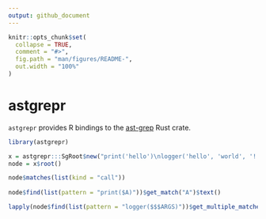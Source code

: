 ```yaml
---
output: github_document
---
```


<!-- README.md is generated from README.Rmd. Please edit that file -->

```r
knitr::opts_chunk$set(
  collapse = TRUE,
  comment = "#>",
  fig.path = "man/figures/README-",
  out.width = "100%"
)
```

# astgrepr

<!-- badges: start -->
<!-- badges: end -->

`astgrepr` provides R bindings to the [ast-grep](https://ast-grep.github.io/) 
Rust crate. 

```r
library(astgrepr)

x = astgrepr:::SgRoot$new("print('hello')\nlogger('hello', 'world', '!')", "python")
node = x$root()

node$matches(list(kind = "call"))
  
node$find(list(pattern = "print($A)"))$get_match("A")$text()

lapply(node$find(list(pattern = "logger($$$ARGS)"))$get_multiple_matches("ARGS"), \(x) x$text())
```

